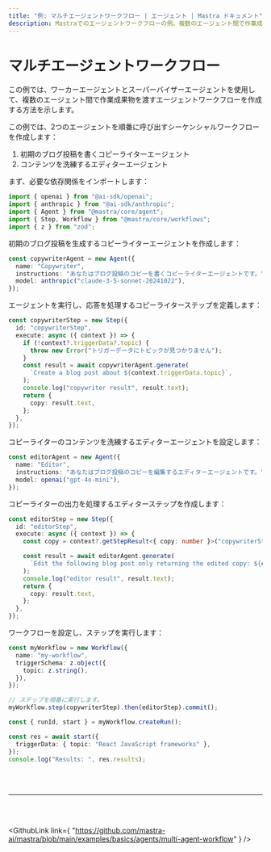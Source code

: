 ```yaml
---
title: "例: マルチエージェントワークフロー | エージェント | Mastra ドキュメント"
description: Mastraでのエージェントワークフローの例。複数のエージェント間で作業成果物が渡されます。
---
```



# マルチエージェントワークフロー

この例では、ワーカーエージェントとスーパーバイザーエージェントを使用して、複数のエージェント間で作業成果物を渡すエージェントワークフローを作成する方法を示します。

この例では、2つのエージェントを順番に呼び出すシーケンシャルワークフローを作成します：

1. 初期のブログ投稿を書くコピーライターエージェント
2. コンテンツを洗練するエディターエージェント

まず、必要な依存関係をインポートします：

```typescript
import { openai } from "@ai-sdk/openai";
import { anthropic } from "@ai-sdk/anthropic";
import { Agent } from "@mastra/core/agent";
import { Step, Workflow } from "@mastra/core/workflows";
import { z } from "zod";
```

初期のブログ投稿を生成するコピーライターエージェントを作成します：

```typescript
const copywriterAgent = new Agent({
  name: "Copywriter",
  instructions: "あなたはブログ投稿のコピーを書くコピーライターエージェントです。",
  model: anthropic("claude-3-5-sonnet-20241022"),
});
```

エージェントを実行し、応答を処理するコピーライターステップを定義します：

```typescript
const copywriterStep = new Step({
  id: "copywriterStep",
  execute: async ({ context }) => {
    if (!context?.triggerData?.topic) {
      throw new Error("トリガーデータにトピックが見つかりません");
    }
    const result = await copywriterAgent.generate(
      `Create a blog post about ${context.triggerData.topic}`,
    );
    console.log("copywriter result", result.text);
    return {
      copy: result.text,
    };
  },
});
```

コピーライターのコンテンツを洗練するエディターエージェントを設定します：

```typescript
const editorAgent = new Agent({
  name: "Editor",
  instructions: "あなたはブログ投稿のコピーを編集するエディターエージェントです。",
  model: openai("gpt-4o-mini"),
});
```

コピーライターの出力を処理するエディターステップを作成します：

```typescript
const editorStep = new Step({
  id: "editorStep",
  execute: async ({ context }) => {
    const copy = context?.getStepResult<{ copy: number }>("copywriterStep")?.copy;

    const result = await editorAgent.generate(
      `Edit the following blog post only returning the edited copy: ${copy}`,
    );
    console.log("editor result", result.text);
    return {
      copy: result.text,
    };
  },
});
```

ワークフローを設定し、ステップを実行します：

```typescript
const myWorkflow = new Workflow({
  name: "my-workflow",
  triggerSchema: z.object({
    topic: z.string(),
  }),
});

// ステップを順番に実行します。
myWorkflow.step(copywriterStep).then(editorStep).commit();

const { runId, start } = myWorkflow.createRun();

const res = await start({
  triggerData: { topic: "React JavaScript frameworks" },
});
console.log("Results: ", res.results);
```

<br />
<br />
<hr className="dark:border-[#404040] border-gray-300" />
<br />
<br />

<GithubLink
  link={
    "https://github.com/mastra-ai/mastra/blob/main/examples/basics/agents/multi-agent-workflow"
  }
/>
